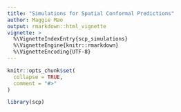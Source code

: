 ```yaml
---
title: "Simulations for Spatial Conformal Predictions"
author: Maggie Mao 
output: rmarkdown::html_vignette
vignette: >
  %\VignetteIndexEntry{scp_simulations}
  %\VignetteEngine{knitr::rmarkdown}
  %\VignetteEncoding{UTF-8}
---
```


```r
knitr::opts_chunk$set(
  collapse = TRUE,
  comment = "#>"
)
```

```r
library(scp)
```
